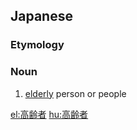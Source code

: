 ==Japanese==
{{ja-kanjitab|こう|れい|しゃ|yomi=on}}

===Etymology===
{{suffix|高齢|者|lang=ja|t1=advanced age|t2=people|sort=こうれいしゃ}}

===Noun===
{{ja-noun|こうれいしゃ}}

# [[elderly]] person or people

[[el:高齢者]]
[[hu:高齢者]]